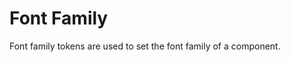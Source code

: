 
<Meta title="Utilities/Tokens/Font Family" />

# Font Family

<p style={{
  fontSize: '0.95rem',
  fontWeight: 'normal',
  marginBottom: '1rem'
}}>
  Font family tokens are used to set the font family of a component.
</p>

<TokensGrid tokens={fonts} />